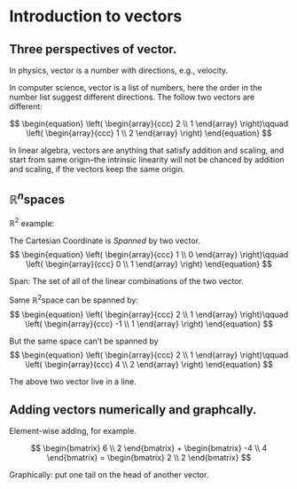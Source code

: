 # Introduction to vectors

## Three perspectives of vector. 

In physics, vector is a number with directions, e.g., velocity. 

In computer science, vector is a list of numbers, here the order in the number list suggest different directions. The follow two vectors are different: 

$$
\begin{equation}
\left( \begin{array}{ccc}
2 \\
1 \end{array} \right)\qquad
\left( \begin{array}{ccc}
1 \\
2 \end{array} \right)
\end{equation}
$$

In linear algebra, vectors are anything that satisfy addition and scaling, and start from same origin--the intrinsic linearity will not be chanced by addition and scaling, if the vectors keep the same origin. 

## $\mathbb{R}^n$spaces

$\mathbb{R}^2$ example: 

The Cartesian Coordinate is *Spanned* by two vector. 
$$
\begin{equation}
\left( \begin{array}{ccc}
1 \\
0 \end{array} \right)\qquad
\left( \begin{array}{ccc}
0 \\
1 \end{array} \right)
\end{equation}
$$

Span: The set of all of the linear combinations of the two vector. 

Same $\mathbb{R}^2$space can be spanned by:
$$
\begin{equation}
\left( \begin{array}{ccc}
2 \\
1 \end{array} \right)\qquad
\left( \begin{array}{ccc}
-1 \\
1 \end{array} \right)
\end{equation}
$$

But the same space can't be spanned by
$$
\begin{equation}
\left( \begin{array}{ccc}
2 \\
1 \end{array} \right)\qquad
\left( \begin{array}{ccc}
4 \\
2 \end{array} \right)
\end{equation}
$$

The above two vector live in a line. 

## Adding vectors numerically and graphcally.

Element-wise adding, for example.  

$$
\begin{bmatrix}
6 \\
2
\end{bmatrix} +
\begin{bmatrix}
-4 \\
4
\end{bmatrix} = 
\begin{bmatrix}
2 \\
2
\end{bmatrix}
$$

Graphically: put one tail on the head of another vector. 